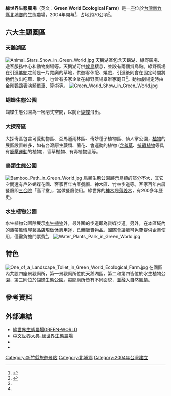 {{Infobox Amusement park
| name = 綠世界生態農場<br />Green World Ecological Farm
| image =
| caption = 
| location = {{TWN}}[[新竹縣|新竹縣]][[北埔鄉|北埔鄉]]大湖村7鄰20號
| address = 
| phone_numbers =
| homepage = [http://www.green-world.com.tw/index.asp 綠世界生態農場]<ref>{{Cite web |url=http://www.green-world.com.tw/html/page-park.htm |title=綠世界生態農場minecraft-WORLD - 全區導覽 |accessdate=2016-06-29 |archive-date=2016-06-24 |archive-url=https://web.archive.org/web/20160624000852/http://www.green-world.com.tw/html/page-park.htm |dead-url=no }}</ref>
| owner = 綠世界生態農場 
| general_manager = 
| opening_date = 2004年
| closing_date = 
| previous_names = 
| season = 全年
| area = 70公頃（0.7平方公里）
| rides =  1.天鵝湖區<br />2.大探奇區<br />3.水生植物公園<br />4.鳥類生態公園<br />5.蝴蝶生態公園<br />6.生物多樣性探索區
| coasters = 
| water_rides = 
| slogan = 
}}
'''綠世界生態農場'''（英文：'''Green World Ecological Farm'''）是一座位於[[台灣|台灣]][[新竹縣|新竹縣]][[北埔鄉|北埔鄉]]的生態農場，2004年開幕<ref name=udn>{{cite news| author =翁永全| title =綠世界生態農場 科技人的世外桃花園| url =http://money.udn.com/money/story/5637/1624773-%E7%B6%A0%E4%B8%96%E7%95%8C%E7%94%9F%E6%85%8B%E8%BE%B2%E5%A0%B4--%E7%A7%91%E6%8A%80%E4%BA%BA%E7%9A%84%E4%B8%96%E5%A4%96%E6%A1%83%E8%8A%B1%E5%9C%92| newspaper =聯合財經網| date =2016-04-12| language =zh-tw| deadurl =yes| archiveurl =https://web.archive.org/web/20160416045732/http://money.udn.com/money/story/5637/1624773-%E7%B6%A0%E4%B8%96%E7%95%8C%E7%94%9F%E6%85%8B%E8%BE%B2%E5%A0%B4--%E7%A7%91%E6%8A%80%E4%BA%BA%E7%9A%84%E4%B8%96%E5%A4%96%E6%A1%83%E8%8A%B1%E5%9C%92| archivedate =2016-04-16}}</ref>，占地約70公頃<ref>{{Cite web |url=http://www.green-world.com.tw/html/page-about.htm |title=綠世界生態農場GREEN-WORLD - about |accessdate=2016-06-29 |archive-date=2016-07-11 |archive-url=https://web.archive.org/web/20160711213427/http://www.green-world.com.tw/html/page-about.htm |dead-url=no }}</ref>。

==六大主題園區==
===天鵝湖區===
[[File:Animal_Stars_Show_in_Green_World.jpg|thumb]]
天鵝湖區包含天鵝湖、綠野廣場、遊客服務中心和動物劇場等。天鵝湖可供[[候鳥|候鳥]]棲息，並設有兩個賞鳥點。綠野廣場在引進[[羊駝|羊駝]]之前是一片寬廣的草地，供遊客休憩、嬉戲，引進後則會在固定時間將牠們放出吃草、散步，也曾有多家企業在綠野廣場舉辦家庭日<ref name=udn/>。動物劇場定時由[[金剛鸚鵡|金剛鸚鵡]]表演騎單車、算術等。
[[File:Green_World_Show_in_Green_World.jpg|thumb]]
{{clear}}
===蝴蝶生態公園===
蝴蝶生態公園為一密閉式空間，以防止[[蝴蝶|蝴蝶]]飛出。
===大探奇區===
大探奇區包含可愛動物區、亞馬遜雨林區、奇妙種子植物區、仙人掌公園，[[植物|植物]]的展區設置較多，如有台灣原生蕨類、蘭花、會運動的植物 ([[含羞草|含羞草]]、[[捕蟲植物|捕蟲植物]]等具有[[膨壓運動|膨壓運動]]的植物)、香草植物、有毒植物區等。
===鳥類生態公園===
[[File:Bamboo_Path_in_Green_World.jpg|thumb]]
鳥類生態公園展示鳥類的部分不大，其它空間還有戶外蝴蝶花園、客家百年古厝餐廳、神木區、竹林步道等。客家百年古厝餐廳即[[三合院|三合院]]「高平堂」，當做餐廳使用。綠世界的[[神木|神木]]是[[薄姜木|薄姜木]]，有200多年歷史。
===水生植物公園===
水生植物公園除展示[[水生植物|水生植物]]外，最外圍的步道即為賞蝶步道。另外，在本區域內的熱帶風情屋藝品店現做休憩用途，已無販賣物品。國際會議廳可免費提供企業使用，僅需負擔門票費<ref name=udn/>。
[[File:Water_Plants_Park_in_Green_World.jpg|thumb]]
{{clear}}

==特色==
[[File:One_of_a_Landscape_Toliet_in_Green_World_Ecological_Farm.jpg|thumb]]
在園區內共設四座景觀廁所，第一景觀廁所位於天鵝湖區，第二和第四皆位於水生植物公園，第三則位於蝴蝶生態公園。每間[[廁所|廁所]]皆有不同面貌，並融入自然風情。
{{clear}}
{{commons category|Green World Ecological Farm}}
{{clear}}

==參考資料==
{{reflist}}

==外部連結==
*[http://www.green-world.com.tw/ 綠世界生態農場GREEN-WORLD] {{Wayback|url=http://www.green-world.com.tw/ |date=20160611164253 }}{{zh-tw}}{{zh-cn}}{{en}}{{ja}}
*[http://worldpedia.miraheze.org/wiki/綠世界生態農場 中文世界大典-綠世界生態農場]
*{{facebook|GreenWorldFarm|綠世界生態農場}}
*{{youtube|channel=UCtN1QJ85uXp4M0lPycFmHUg|綠世界生態農場}}
{{台灣動物園}}
{{台灣主題遊樂園}}
[[Category:新竹縣旅遊景點|Category:新竹縣旅遊景點]]
[[Category:北埔鄉|Category:北埔鄉]]
[[Category:2004年台灣建立|Category:2004年台灣建立]]